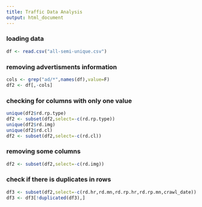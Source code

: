 ```yaml
---
title: Traffic Data Analysis
output: html_document
---
```



### loading data
```r
df <- read.csv("all-semi-unique.csv")

```
### removing advertisments information
```r
cols <- grep("ad/*",names(df),value=F)
df2 <- df[,-cols]
```
### checking for columns with only one value
```r
unique(df2$rd.rp.type)
df2 <- subset(df2,select=-c(rd.rp.type))
unique(df2$rd.img)
unique(df2$rd.cl)
df2 <- subset(df2,select=-c(rd.cl))
```
### removing some columns
```r
df2 <- subset(df2,select=-c(rd.img))
```
### check if there is duplicates in rows
```r
df3 <- subset(df2,select=-c(rd.hr,rd.mn,rd.rp.hr,rd.rp.mn,crawl_date))
df3 <- df3[!duplicated(df3),]
```

